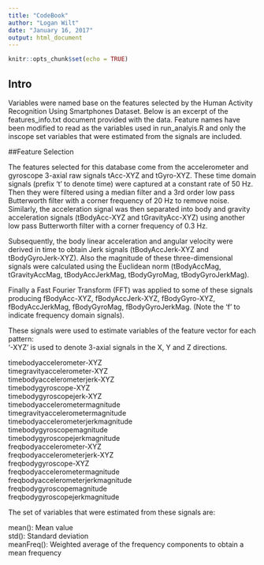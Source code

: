 ```yaml
---
title: "CodeBook"
author: "Logan Wilt"
date: "January 16, 2017"
output: html_document
---
```


```r
knitr::opts_chunk$set(echo = TRUE)
```

## Intro
Variables were named base on the features selected by the Human Activity Recognition Using Smartphones Dataset. Below is an excerpt of the features_info.txt
document provided with the data. Feature names have been modified to read as the variables used in run_analyis.R and only the inscope set variables that
were estimated from the signals are included.

##Feature Selection 

The features selected for this database come from the accelerometer and gyroscope 3-axial raw signals tAcc-XYZ and tGyro-XYZ. These time domain signals (prefix 't' to denote time) were captured at a constant rate of 50 Hz. Then they were filtered using a median filter and a 3rd order low pass Butterworth filter with a corner frequency of 20 Hz to remove noise. Similarly, the acceleration signal was then separated into body and gravity acceleration signals (tBodyAcc-XYZ and tGravityAcc-XYZ) using another low pass Butterworth filter with a corner frequency of 0.3 Hz. 

Subsequently, the body linear acceleration and angular velocity were derived in time to obtain Jerk signals (tBodyAccJerk-XYZ and tBodyGyroJerk-XYZ). Also the magnitude of these three-dimensional signals were calculated using the Euclidean norm (tBodyAccMag, tGravityAccMag, tBodyAccJerkMag, tBodyGyroMag, tBodyGyroJerkMag). 

Finally a Fast Fourier Transform (FFT) was applied to some of these signals producing fBodyAcc-XYZ, fBodyAccJerk-XYZ, fBodyGyro-XYZ, fBodyAccJerkMag, fBodyGyroMag, fBodyGyroJerkMag. (Note the 'f' to indicate frequency domain signals). 

These signals were used to estimate variables of the feature vector for each pattern:  
'-XYZ' is used to denote 3-axial signals in the X, Y and Z directions.

timebodyaccelerometer-XYZ  
timegravityaccelerometer-XYZ  
timebodyaccelerometerjerk-XYZ  
timebodygyroscope-XYZ  
timebodygyroscopejerk-XYZ  
timebodyaccelerometermagnitude  
timegravityaccelerometermagnitude  
timebodyaccelerometerjerkmagnitude  
timebodygyroscopemagnitude  
timebodygyroscopejerkmagnitude  
freqbodyaccelerometer-XYZ  
freqbodyaccelerometerjerk-XYZ  
freqbodygyroscope-XYZ  
freqbodyaccelerometermagnitude  
freqbodyaccelerometerjerkmagnitude  
freqbodygyroscopemagnitude  
freqbodygyroscopejerkmagnitude  

The set of variables that were estimated from these signals are: 

mean(): Mean value  
std(): Standard deviation  
meanFreq(): Weighted average of the frequency components to obtain a mean frequency  

